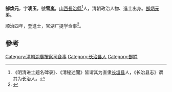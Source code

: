 '''郜煥元'''，字'''凌玉'''，號'''雪嵐'''，[[山西|山西]][[長治縣|長治縣]]<ref>《明清进士题名碑录》、《清秘述聞》皆谓其为直隶[[长垣县|长垣县]]人，《长治县志》谓其为长治人。 </ref>人，清朝政治人物、進士出身。[[郜炳元|郜炳元]]弟。

顺治四年，登進士，官湖广提学佥事<ref>{{cite news|title=长治县进士名录|url=http://www.dfz.changzhi.gov.cn/960rn.jsp?urltype=news.NewsContentUrl&wbnewsid=232149&wbtreeid=21514|accessdate=2013-08-11|newspaper=长治市情网|deadurl=yes|archiveurl=https://web.archive.org/web/20130819030251/http://www.dfz.changzhi.gov.cn/960rn.jsp?urltype=news.NewsContentUrl&wbnewsid=232149&wbtreeid=21514|archivedate=2013-08-19}}</ref>。

==參考==
{{Reflist}}

{{順治四年丁亥科殿試金榜}}
{{清朝官员小作品}}
[[Category:清朝湖廣按察司僉事|Category:清朝湖廣按察司僉事]]
[[Category:长治县人|Category:长治县人]]
[[Category:郜姓|Category:郜姓]]